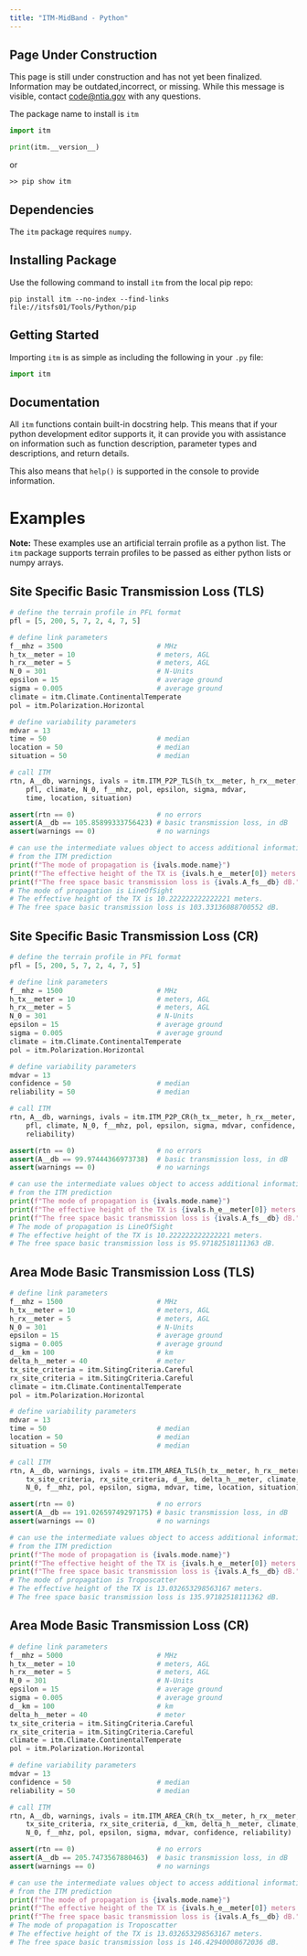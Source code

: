 ```yaml
---
title: "ITM-MidBand - Python"
---
```

::: {.callout-warning}
## Page Under Construction

This page is still under construction and has not yet been finalized. Information may be outdated,incorrect, or missing. While this message is visible, contact [code@ntia.gov](mailto:code@ntia.gov) with any questions.
:::
The package name to install is `itm`

```python
import itm

print(itm.__version__)
```

or 

```
>> pip show itm
```

## Dependencies

The `itm` package requires `numpy`.

## Installing Package

Use the following command to install `itm` from the local pip repo:

```
pip install itm --no-index --find-links file://itsfs01/Tools/Python/pip
```

## Getting Started

Importing `itm` is as simple as including the following in your `.py` file:

```python
import itm
```

## Documentation

All `itm` functions contain built-in docstring help.  This means that if your python development editor supports it, it can provide you with assistance on information such as function description, parameter types and descriptions, and return details.

This also means that `help()` is supported in the console to provide information.

# Examples

**Note:** These examples use an artificial terrain profile as a python list.  The `itm` package supports terrain profiles to be passed as either python lists or numpy arrays.

## Site Specific Basic Transmission Loss (TLS)

```python
# define the terrain profile in PFL format
pfl = [5, 200, 5, 7, 2, 4, 7, 5]

# define link parameters
f__mhz = 3500                       # MHz
h_tx__meter = 10                    # meters, AGL
h_rx__meter = 5                     # meters, AGL
N_0 = 301                           # N-Units
epsilon = 15                        # average ground
sigma = 0.005                       # average ground
climate = itm.Climate.ContinentalTemperate
pol = itm.Polarization.Horizontal

# define variability parameters
mdvar = 13
time = 50                           # median
location = 50                       # median
situation = 50                      # median

# call ITM
rtn, A__db, warnings, ivals = itm.ITM_P2P_TLS(h_tx__meter, h_rx__meter, 
    pfl, climate, N_0, f__mhz, pol, epsilon, sigma, mdvar, 
    time, location, situation)

assert(rtn == 0)                    # no errors
assert(A__db == 105.85899333756423) # basic transmission loss, in dB
assert(warnings == 0)               # no warnings

# can use the intermediate values object to access additional information
# from the ITM prediction
print(f"The mode of propagation is {ivals.mode.name}")
print(f"The effective height of the TX is {ivals.h_e__meter[0]} meters.")
print(f"The free space basic transmission loss is {ivals.A_fs__db} dB.")
# The mode of propagation is LineOfSight
# The effective height of the TX is 10.222222222222221 meters.
# The free space basic transmission loss is 103.33136088700552 dB.
```

## Site Specific Basic Transmission Loss (CR)

```python
# define the terrain profile in PFL format
pfl = [5, 200, 5, 7, 2, 4, 7, 5]

# define link parameters
f__mhz = 1500                       # MHz
h_tx__meter = 10                    # meters, AGL
h_rx__meter = 5                     # meters, AGL
N_0 = 301                           # N-Units
epsilon = 15                        # average ground
sigma = 0.005                       # average ground
climate = itm.Climate.ContinentalTemperate
pol = itm.Polarization.Horizontal

# define variability parameters
mdvar = 13
confidence = 50                     # median
reliability = 50                    # median

# call ITM
rtn, A__db, warnings, ivals = itm.ITM_P2P_CR(h_tx__meter, h_rx__meter, 
    pfl, climate, N_0, f__mhz, pol, epsilon, sigma, mdvar, confidence, 
    reliability)

assert(rtn == 0)                    # no errors
assert(A__db == 99.97444366973738)  # basic transmission loss, in dB
assert(warnings == 0)               # no warnings

# can use the intermediate values object to access additional information
# from the ITM prediction
print(f"The mode of propagation is {ivals.mode.name}")
print(f"The effective height of the TX is {ivals.h_e__meter[0]} meters.")
print(f"The free space basic transmission loss is {ivals.A_fs__db} dB.")
# The mode of propagation is LineOfSight
# The effective height of the TX is 10.222222222222221 meters.
# The free space basic transmission loss is 95.97182518111363 dB.
```

## Area Mode Basic Transmission Loss (TLS)

```python
# define link parameters
f__mhz = 1500                       # MHz
h_tx__meter = 10                    # meters, AGL
h_rx__meter = 5                     # meters, AGL
N_0 = 301                           # N-Units
epsilon = 15                        # average ground
sigma = 0.005                       # average ground
d__km = 100                         # km
delta_h__meter = 40                 # meter
tx_site_criteria = itm.SitingCriteria.Careful
rx_site_criteria = itm.SitingCriteria.Careful
climate = itm.Climate.ContinentalTemperate
pol = itm.Polarization.Horizontal

# define variability parameters
mdvar = 13
time = 50                           # median
location = 50                       # median
situation = 50                      # median

# call ITM
rtn, A__db, warnings, ivals = itm.ITM_AREA_TLS(h_tx__meter, h_rx__meter, 
    tx_site_criteria, rx_site_criteria, d__km, delta_h__meter, climate, 
    N_0, f__mhz, pol, epsilon, sigma, mdvar, time, location, situation)

assert(rtn == 0)                    # no errors
assert(A__db == 191.02659749297175) # basic transmission loss, in dB
assert(warnings == 0)               # no warnings

# can use the intermediate values object to access additional information
# from the ITM prediction
print(f"The mode of propagation is {ivals.mode.name}")
print(f"The effective height of the TX is {ivals.h_e__meter[0]} meters.")
print(f"The free space basic transmission loss is {ivals.A_fs__db} dB.")
# The mode of propagation is Troposcatter
# The effective height of the TX is 13.032653298563167 meters.
# The free space basic transmission loss is 135.97182518111362 dB.
```

## Area Mode Basic Transmission Loss (CR)

```python
# define link parameters
f__mhz = 5000                       # MHz
h_tx__meter = 10                    # meters, AGL
h_rx__meter = 5                     # meters, AGL
N_0 = 301                           # N-Units
epsilon = 15                        # average ground
sigma = 0.005                       # average ground
d__km = 100                         # km
delta_h__meter = 40                 # meter
tx_site_criteria = itm.SitingCriteria.Careful
rx_site_criteria = itm.SitingCriteria.Careful
climate = itm.Climate.ContinentalTemperate
pol = itm.Polarization.Horizontal

# define variability parameters
mdvar = 13
confidence = 50                     # median
reliability = 50                    # median

# call ITM
rtn, A__db, warnings, ivals = itm.ITM_AREA_CR(h_tx__meter, h_rx__meter, 
    tx_site_criteria, rx_site_criteria, d__km, delta_h__meter, climate, 
    N_0, f__mhz, pol, epsilon, sigma, mdvar, confidence, reliability)

assert(rtn == 0)                    # no errors
assert(A__db == 205.7473567880463)  # basic transmission loss, in dB
assert(warnings == 0)               # no warnings

# can use the intermediate values object to access additional information
# from the ITM prediction
print(f"The mode of propagation is {ivals.mode.name}")
print(f"The effective height of the TX is {ivals.h_e__meter[0]} meters.")
print(f"The free space basic transmission loss is {ivals.A_fs__db} dB.")
# The mode of propagation is Troposcatter
# The effective height of the TX is 13.032653298563167 meters.
# The free space basic transmission loss is 146.42940008672036 dB.
```
